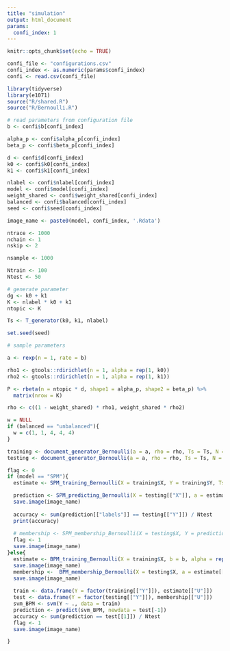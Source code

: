```yaml
---
title: "simulation"
output: html_document
params:
  confi_index: 1
---
```


```r
knitr::opts_chunk$set(echo = TRUE)
```

```r
confi_file <- "configurations.csv"
confi_index <- as.numeric(params$confi_index)
confi <- read.csv(confi_file)
```

```r
library(tidyverse)
library(e1071)
source("R/shared.R")
source("R/Bernoulli.R")
```

```r
# read parameters from configuration file
b <- confi$b[confi_index]

alpha_p <- confi$alpha_p[confi_index]
beta_p <- confi$beta_p[confi_index]

d <- confi$d[confi_index]
k0 <- confi$k0[confi_index]
k1 <- confi$k1[confi_index]

nlabel <- confi$nlabel[confi_index]
model <- confi$model[confi_index]
weight_shared <- confi$weight_shared[confi_index]
balanced <- confi$balanced[confi_index]
seed <- confi$seed[confi_index]

image_name <- paste0(model, confi_index, '.Rdata')

ntrace <- 1000
nchain <- 1
nskip <- 2

nsample <- 1000

Ntrain <- 100
Ntest <- 50
```

```r
# generate parameter
dg <- k0 + k1
K <- nlabel * k0 + k1
ntopic <- K

Ts <- T_generator(k0, k1, nlabel)
```

```r
set.seed(seed)

# sample parameters

a <- rexp(n = 1, rate = b)

rho1 <- gtools::rdirichlet(n = 1, alpha = rep(1, k0))
rho2 <- gtools::rdirichlet(n = 1, alpha = rep(1, k1))

P <- rbeta(n = ntopic * d, shape1 = alpha_p, shape2 = beta_p) %>%
  matrix(nrow = K)

rho <- c((1 - weight_shared) * rho1, weight_shared * rho2)

w = NULL
if (balanced == "unbalanced"){
  w = c(1, 1, 4, 4, 4)
}
```
```r
training <- document_generator_Bernoulli(a = a, rho = rho, Ts = Ts, N = Ntrain, P = P, seed = seed)
testing <- document_generator_Bernoulli(a = a, rho = rho, Ts = Ts, N = Ntest, P = P, seed = seed + 1)
```
```r
flag <- 0
if (model == "SPM"){
  estimate <- SPM_training_Bernoulli(X = training$X, Y = training$Y, Ts = Ts, b = b, alpha = rep(1, k0 + k1), alpha_p = alpha_p, beta_p = beta_p, VI = FALSE, nchain = 1)

  prediction <- SPM_predicting_Bernoulli(X = testing[["X"]], a = estimate$a, rho = estimate$rho, Ts = Ts, P = estimate$P)
  save.image(image_name)
  
  accuracy <- sum(prediction[["labels"]] == testing[["Y"]]) / Ntest
  print(accuracy)
  
  # membership <- SPM_membership_Bernoulli(X = testing$X, Y = prediction$labels, a = estimate$a, rho = estimate$rho, Ts = Ts, P = estimate$P, VI = FALSE, nchain = 1 )
  flag <- 1
  save.image(image_name)
}else{
  estimate <- BPM_training_Bernoulli(X = training$X, b = b, alpha = rep(1, ntopic), alpha_p = alpha_p, beta_p = beta_p, ntopic = ntopic, VI = FALSE, nchain = 1)
  save.image(image_name)
  membership <-  BPM_membership_Bernoulli(X = testing$X, a = estimate[["a"]], rho = estimate[["rho"]], P = estimate[["P"]], VI = FALSE, nchain = 1)
  save.image(image_name)
  
  train <- data.frame(Y = factor(training[["Y"]]), estimate[["U"]])
  test <- data.frame(Y = factor(testing[["Y"]]), membership[["U"]])
  svm_BPM <- svm(Y ~ ., data = train)
  prediction <- predict(svm_BPM, newdata = test[-1])
  accuracy <- sum(prediction == test[[1]]) / Ntest
  flag <- 1
  save.image(image_name)

}

```





